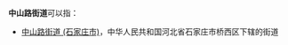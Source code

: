 '''中山路街道'''可以指：
{{PRC admin/disambig|37/02/02/005/000|41/06/02/002/000|43/03/02/006/000|50/01/18/001/000|52/03/02/007/000|65/23/01/005/000}}
*[[中山路街道_(石家庄市)|中山路街道 (石家庄市)]]，中华人民共和国河北省石家庄市桥西区下辖的街道
{{disambig|cat=五字乡级行政区划-街道名消歧义}}